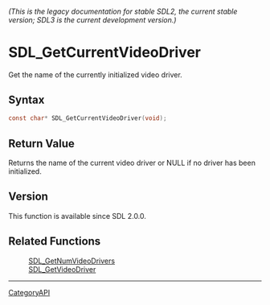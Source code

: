 ====== (This is the legacy documentation for stable SDL2, the current stable version; SDL3 is the current development version.) ======
= SDL_GetCurrentVideoDriver =

Get the name of the currently initialized video driver.

== Syntax ==

<syntaxhighlight lang='c'>
const char* SDL_GetCurrentVideoDriver(void);
</syntaxhighlight>

== Return Value ==

Returns the name of the current video driver or NULL if no driver has been
initialized.

== Version ==

This function is available since SDL 2.0.0.

== Related Functions ==

:[[SDL_GetNumVideoDrivers]]
:[[SDL_GetVideoDriver]]

----
[[CategoryAPI]]


